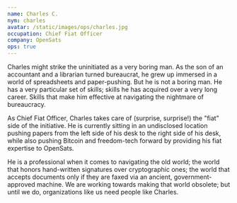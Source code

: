 ```yaml
---
name: Charles C.
nym: charles
avatar: /static/images/ops/charles.jpg
occupation: Chief Fiat Officer
company: OpenSats
ops: true
---
```


Charles might strike the uninitiated as a very boring man. As the son of an
accountant and a librarian turned bureaucrat, he grew up immersed in a world of
spreadsheets and paper-pushing. But he is not a boring man. He has a very
particular set of skills; skills he has acquired over a very long career. Skills
that make him effective at navigating the nightmare of bureaucracy.

As Chief Fiat Officer, Charles takes care of (surprise, surprise!) the "fiat" side
of the initiative. He is currently sitting in an undisclosed location pushing
papers from the left side of his desk to the right side of his desk, while also
pushing Bitcoin and freedom-tech forward by providing his fiat expertise to
OpenSats.

He is a professional when it comes to navigating the old world; the world that
honors hand-written signatures over cryptographic ones; the world that accepts
documents only if they are faxed via an ancient, government-approved machine. We
are working towards making that world obsolete; but until we do, organizations
like us need people like Charles.

